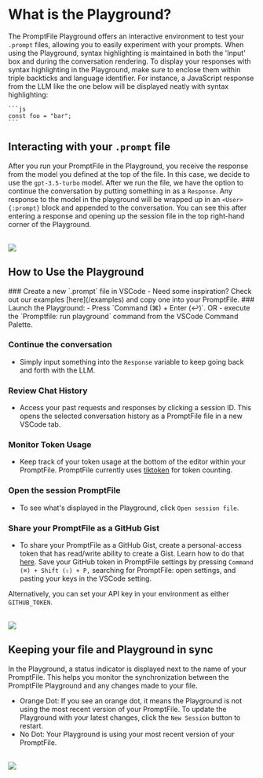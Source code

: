 
# What is the Playground?

The PromptFile Playground offers an interactive environment to test your `.prompt` files, allowing you to easily experiment with your prompts. When using the Playground, syntax highlighting is maintained in both the 'Input' box and during the conversation rendering. To display your responses with syntax highlighting in the Playground, make sure to enclose them within triple backticks and language identifier. For instance, a JavaScript response from the LLM like the one below will be displayed neatly with syntax highlighting:

````
```js
const foo = "bar";
```
````

## Interacting with your `.prompt` file

After you run your PromptFile in the Playground, you receive the response from the model you defined at the top of the file. In this case, we decide to use the `gpt-3.5-turbo` model. After we run the file, we have the option to continue the conversation by putting something in as a `Response`. Any response to the model in the playground will be wrapped up in an `<User>{:prompt}` block and appended to the conversation. You can see this after entering a response and opening up the session file in the top right-hand corner of the Playground.

<br/>
<Image src="/screenshots/playground.gif" width={850} height={850} />

## How to Use the Playground

<Steps>
### Create a new `.prompt` file in VSCode
 - Need some inspiration? Check out our examples [here](/examples) and copy one into your PromptFile.
### Launch the Playground:
   - Press `Command (⌘) + Enter (↩)`.
   OR
   - execute the `Promptfile: run playground` command from the VSCode Command Palette.

### Continue the conversation
- Simply input something into the `Response` variable to keep going back and forth with the LLM.
### Review Chat History
- Access your past requests and responses by clicking a session ID. This opens the selected conversation history as a PromptFile file in a new VSCode tab.
### Monitor Token Usage
- Keep track of your token usage at the bottom of the editor within your PromptFile. PromptFile currently uses [tiktoken](https://github.com/openai/tiktoken) for token counting.
### Open the session PromptFile
- To see what's displayed in the Playground, click `Open session file`.
### Share your PromptFile as a GitHub Gist
- To share your PromptFile as a GitHub Gist, create a personal-access token that has read/write ability to create a Gist. Learn how to do that [here](https://docs.github.com/en/authentication/keeping-your-account-and-data-secure/managing-your-personal-access-tokens#fine-grained-personal-access-tokens). Save your GitHub token in PromptFile settings by pressing `Command (⌘) + Shift (⇧) + P,` searching for PromptFile: open settings, and pasting your keys in the VSCode setting.

Alternatively, you can set your API key in your environment as either `GITHUB_TOKEN`.

<br />
</Steps>

<style jsx global>{`
  .image-container {
    display: flex;
    justify-content: center;
  }
`}</style>
<div className="image-container">
<Image src="/screenshots/formattedPlayground.png" height={750} width={750} />
</div>


## Keeping your file and Playground in sync

In the Playground, a status indicator is displayed next to the name of your PromptFile. This helps you monitor the synchronization between the PromptFile Playground and any changes made to your file.

- Orange Dot: If you see an orange dot, it means the Playground is not using the most recent version of your PromptFile. To update the Playground with your latest changes, click the `New Session` button to restart.
- No Dot: Your Playground is using your most recent version of your PromptFile.
<br />
<Image src="/screenshots/playground_status.png" height={750} width={750} />